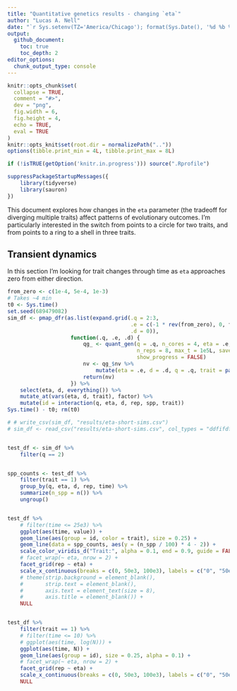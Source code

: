 ```yaml
---
title: "Quantitative genetics results - changing `eta`"
author: "Lucas A. Nell"
date: "`r Sys.setenv(TZ='America/Chicago'); format(Sys.Date(), '%d %b %Y')`"
output:
  github_document:
    toc: true
    toc_depth: 2
editor_options: 
  chunk_output_type: console
---
```


```r
knitr::opts_chunk$set(
  collapse = TRUE,
  comment = "#>",
  dev = "png",
  fig.width = 6,
  fig.height = 4,
  echo = TRUE,
  eval = TRUE
)
knitr::opts_knit$set(root.dir = normalizePath(".."))
options(tibble.print_min = 4L, tibble.print_max = 8L)
```

```r
if (!isTRUE(getOption('knitr.in.progress'))) source(".Rprofile")
```

```r
suppressPackageStartupMessages({
    library(tidyverse)
    library(sauron)
})
```



This document explores how changes in the `eta` parameter
(the tradeoff for diverging multiple traits)
affect patterns of evolutionary outcomes.
I'm particularly interested in the switch from points to a circle for two traits,
and from points to a ring to a shell in three traits.

## Transient dynamics

In this section I'm looking for trait changes through time as `eta` approaches zero
from either direction.

```r
from_zero <- c(1e-4, 5e-4, 1e-3)
# Takes ~4 min
t0 <- Sys.time()
set.seed(689479082)
sim_df <- pmap_dfr(as.list(expand.grid(.q = 2:3,
                                       .e = c(-1 * rev(from_zero), 0, from_zero),
                                       .d = 0)),
                    function(.q, .e, .d) {
                        qg_ <- quant_gen(q = .q, n_cores = 4, eta = .e, d = .d,
                                         n_reps = 8, max_t = 1e5L, save_every = 1e2L,
                                         show_progress = FALSE)
                        nv <- qg_$nv %>%
                            mutate(eta = .e, d = .d, q = .q, trait = paste(trait))
                        return(nv)
                    }) %>%
    select(eta, d, everything()) %>%
    mutate_at(vars(eta, d, trait), factor) %>% 
    mutate(id = interaction(q, eta, d, rep, spp, trait))
Sys.time() - t0; rm(t0)

# # write_csv(sim_df, "results/eta-short-sims.csv")
# sim_df <- read_csv("results/eta-short-sims.csv", col_types = "ddfifdfdi")


test_df <- sim_df %>% 
    filter(q == 2)


spp_counts <- test_df %>% 
    filter(trait == 1) %>% 
    group_by(q, eta, d, rep, time) %>% 
    summarize(n_spp = n()) %>% 
    ungroup()


test_df %>% 
    # filter(time <= 25e3) %>%
    ggplot(aes(time, value)) +
    geom_line(aes(group = id, color = trait), size = 0.25) +
    geom_line(data = spp_counts, aes(y = (n_spp / 100) * 4 - 2)) +
    scale_color_viridis_d("Trait:", alpha = 0.1, end = 0.9, guide = FALSE) +
    # facet_wrap(~ eta, nrow = 2) +
    facet_grid(rep ~ eta) +
    scale_x_continuous(breaks = c(0, 50e3, 100e3), labels = c("0", "50e3", "100e3")) +
    # theme(strip.background = element_blank(),
    #       strip.text = element_blank(),
    #       axis.text = element_text(size = 8),
    #       axis.title = element_blank()) +
    NULL


test_df %>% 
    filter(trait == 1) %>%
    # filter(time <= 10) %>% 
    # ggplot(aes(time, log(N))) +
    ggplot(aes(time, N)) +
    geom_line(aes(group = id), size = 0.25, alpha = 0.1) +
    # facet_wrap(~ eta, nrow = 2) +
    facet_grid(rep ~ eta) +
    scale_x_continuous(breaks = c(0, 50e3, 100e3), labels = c("0", "50e3", "100e3")) +
    NULL


```

